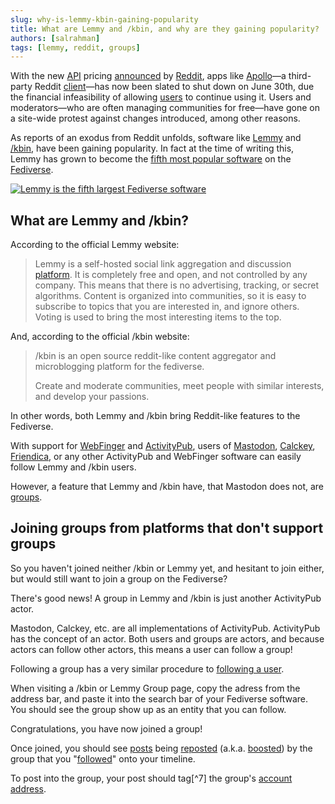 ```yaml
---
slug: why-is-lemmy-kbin-gaining-popularity
title: What are Lemmy and /kbin, and why are they gaining popularity?
authors: [salrahman]
tags: [lemmy, reddit, groups]
---
```


With the new [API](/docs/tech/glossary/api) pricing [announced](https://www.redditinc.com/blog/2023apiupdates) by [Reddit](https://en.wikipedia.org/w/index.php?title=Reddit&oldid=1160000942#target=_blank), apps like [Apollo](<https://en.wikipedia.org/w/index.php?title=Apollo_(app)&oldid=1159994335#target=_blank>)—a third-party Reddit [client](/docs/glossary/client#target=_blank)—has now been slated to shut down on June 30th, due the financial infeasibility of allowing [users](/docs/glossary/user) to continue using it. Users and moderators—who are often managing communities for free—have gone on a site-wide protest against changes introduced, among other reasons.

As reports of an exodus from Reddit unfolds, software like [Lemmy](https://join-lemmy.org/#target=_blank) and [/kbin](https://kbin.pub/en#target=_blank), have been gaining popularity. In fact at the time of writing this, Lemmy has grown to become the [fifth most popular software](https://atomicpoet.org/notice/AWen4ZNYsSXqWZE9q4) on the [Fediverse](/docs/glossary/fediverse).


<a href="https://atomicpoet.org/notice/AWen4ZNYsSXqWZE9q4" target="_blank">
	<img
		src={lemmyMostPopularImage}
		alt="Lemmy is the fifth largest Fediverse software"
		style={{ maxWidth: 350 }}
	/>
</a>

## What are Lemmy and /kbin?

According to the official Lemmy website:

> Lemmy is a self-hosted social link aggregation and discussion [platform](/docs/glossary/platform). It is completely free and open, and not controlled by any company. This means that there is no advertising, tracking, or secret algorithms. Content is organized into communities, so it is easy to subscribe to topics that you are interested in, and ignore others. Voting is used to bring the most interesting items to the top.

And, according to the official /kbin website:

> /kbin is an open source reddit-like content aggregator and microblogging platform for the fediverse.
>
> Create and moderate communities, meet people with similar interests, and develop your passions.

In other words, both Lemmy and /kbin bring Reddit-like features to the Fediverse.

With support for [WebFinger](https://webfinger.net/) and [ActivityPub](https://www.w3.org/TR/activitypub/), users of [Mastodon](https://joinmastodon.org/), [Calckey](https://calckey.org/), [Friendica](https://friendi.ca/), or any other ActivityPub and WebFinger software can easily follow Lemmy and /kbin users.

However, a feature that Lemmy and /kbin have, that Mastodon does not, are [groups](/docs/glossary/group).

## Joining groups from platforms that don't support groups

So you haven't joined neither /kbin or Lemmy yet, and hesitant to join either, but would still want to join a group on the Fediverse?

There's good news! A group in Lemmy and /kbin is just another ActivityPub actor.

Mastodon, Calckey, etc. are all implementations of ActivityPub. ActivityPub has the concept of an actor. Both users and groups are actors, and because actors can follow other actors, this means a user can follow a group!

Following a group has a very similar procedure to [following a user](/docs/getting-started/following-people).

When visiting a /kbin or Lemmy Group page, copy the adress from the address bar, and paste it into the search bar of your Fediverse software. You should see the group show up as an entity that you can follow.

Congratulations, you have now joined a group!

Once joined, you should see [posts](/docs/glossary/post) being [reposted](/docs/glossary/reposted) (a.k.a. [boosted](/docs/glossary/boost)) by the group that you "[followed](/docs/glossary/follow)" onto your timeline.

To post into the group, your post should tag[^7] the group's <a href="/docs/specifications/account-address" target="_blank">account address</a>.
